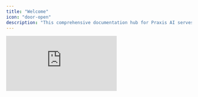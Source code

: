 ```yaml
---
title: "Welcome"
icon: "door-open"
description: "This comprehensive documentation hub for Praxis AI serves as your guide to the leading platform that revolutionizes how organizations leverage artificial intelligence to enhance productivity, learning, and operational excellence across enterprise and educational environments."
---
```


<iframe className="w-full aspect-video rounded-xl" src="https://player.vimeo.com/video/1100475061?badge=0&autopause=0&player_id=0&amp" title="YouTube video player" frameBorder="0" allow="accelerometer; autoplay; clipboard-write; encrypted-media; gyroscope; picture-in-picture" allowFullScreen />



Praxis AI empowers organizations to deploy Digital Experts: intelligent, customizable AI consultants with distinct personalities, voices, and specialized knowledge.

Backed by secure, isolated IPVaults and Retrieval-Augmented Generation (RAG), each Digital Expert works autonomously while protecting sensitive information. With multi-modal interaction, tool integrations, and model flexibility, your team can scale effortlessly—turning AI from a tool into a trusted teammate.


## Getting Started

Follow our simple process to build your digital twins and start your AI potential.

<Card title="Start here" icon="rocket" horizontal="false" href="/getting-started">
  Follow along our quickstart guide.
</Card>

## Learn more

Connect more in depth with your digital twin by following these video tutorials.

<Columns cols={2}>
  <Card title="Interacting with your Digital Twin" icon="pen-to-square" href="/development">
    Learn how to communicate with your AI digital twin.
  </Card>
  <Card title="Real-Time Conversation Mode" icon="sparkles" href="/essentials/settings">
    Engage with your AI using real-time conversation features.
  </Card>
  <Card title="Personal Assistants" icon="sparkles" href="/guides/user/assistants-personalization/ai-assistants">
    Use and build your own custom assistants to increase task efficiency.
  </Card>
  <Card title="IP Vault" icon="paperclip" href="/api-reference/introduction">
    Securely train your AI digital twin on personal data.
  </Card>
</Columns>
